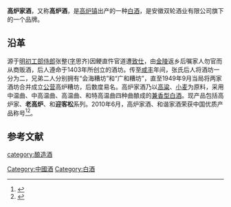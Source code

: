 {{中国非物质文化遗产 
| 级别 = 省
|名称 = 高炉家酒酿造技艺 
|子项 = 
|图片 = 
|申报地区或单位 = [[涡阳县|涡阳县]]
|序号 = 3
|编号项目 = Ⅷ-58
|登录时间 = 2013年
|备注 =第四批省级非遗项目
|分类 = 传统技艺
|省区市 = 安徽省
}}
'''高炉家酒'''，又称'''高炉酒'''，是[[高炉镇|高炉镇]]出产的一种[[中国烧酒|白酒]]，是安徽双轮酒业有限公司旗下的一个品牌。

== 沿革 ==
源于[[明朝|明初]][[工部侍郎|工部侍郎]]张整([[表字|字]]思齐)因鲠直忤官道遭[[致仕|致仕]]，由[[金陵|金陵]]返乡后嘱家人勿官而从商贩酒，后人遵命于1403年所创立的酒坊。传至[[咸丰|咸丰]]年间，张氏后人将酒坊一分为二，兄弟二人分别拥有“会海糟坊”和“广和糟坊”，直至1949年9月当局将两家酒坊合并成立[[公营|公营]]高炉糟坊，后数度易名。高炉家酒乃以[[高粱|高粱]]、[[小麦|小麦]]为原料，采用中温曲、中高温曲、高温曲、和特高温曲四种曲酿成的[[兼香型白酒|兼香型白酒]]。现产品包括高炉家、'''老高炉'''、和'''迎客松'''系列。2010年6月，高炉家酒、和谐家酒荣获中国优质产品称号<ref>{{Cite book|title=中国烹饪辞典 新版|last=李廷芝主编|first=|publisher=太原：[[山西科学技术出版社|山西科学技术出版社]]|year=2019.03|isbn=978-7-5377-5847-5|location=|pages=749}}</ref><ref>{{Cite book|title=价值营销|last=邹新华著|first=|publisher=北京：[[企业管理出版社|企业管理出版社]]|year=2018.07|isbn=978-7-5164-1657-0|location=|pages=103}}</ref>。

==参考文献==
{{reflist}}
{{饮料小作品}}
{{中華酒文化}}

[[category:酿造酒|category:酿造酒]]
[[Category:中國酒|Category:中國酒]]
[[Category:白酒|Category:白酒]]